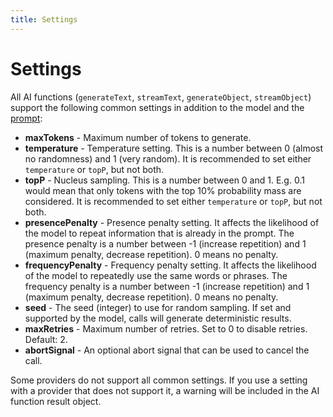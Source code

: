 ```yaml
---
title: Settings
---
```



# Settings

All AI functions (`generateText`, `streamText`, `generateObject`, `streamObject`) support the following common settings in addition to the model and the [prompt](/docs/ai-core/prompt):

- **maxTokens** - Maximum number of tokens to generate.
- **temperature** - Temperature setting.
  This is a number between 0 (almost no randomness) and 1 (very random).
  It is recommended to set either `temperature` or `topP`, but not both.
- **topP** - Nucleus sampling. This is a number between 0 and 1.
  E.g. 0.1 would mean that only tokens with the top 10% probability mass are considered.
  It is recommended to set either `temperature` or `topP`, but not both.
- **presencePenalty** - Presence penalty setting.
  It affects the likelihood of the model to repeat information that is already in the prompt.
  The presence penalty is a number between -1 (increase repetition) and 1 (maximum penalty, decrease repetition).
  0 means no penalty.
- **frequencyPenalty** - Frequency penalty setting.
  It affects the likelihood of the model to repeatedly use the same words or phrases.
  The frequency penalty is a number between -1 (increase repetition) and 1 (maximum penalty, decrease repetition).
  0 means no penalty.
- **seed** - The seed (integer) to use for random sampling.
  If set and supported by the model, calls will generate deterministic results.
- **maxRetries** - Maximum number of retries. Set to 0 to disable retries. Default: 2.
- **abortSignal** - An optional abort signal that can be used to cancel the call.

<Callout type="info">
  Some providers do not support all common settings. If you use a setting with a
  provider that does not support it, a warning will be included in the AI
  function result object.
</Callout>
